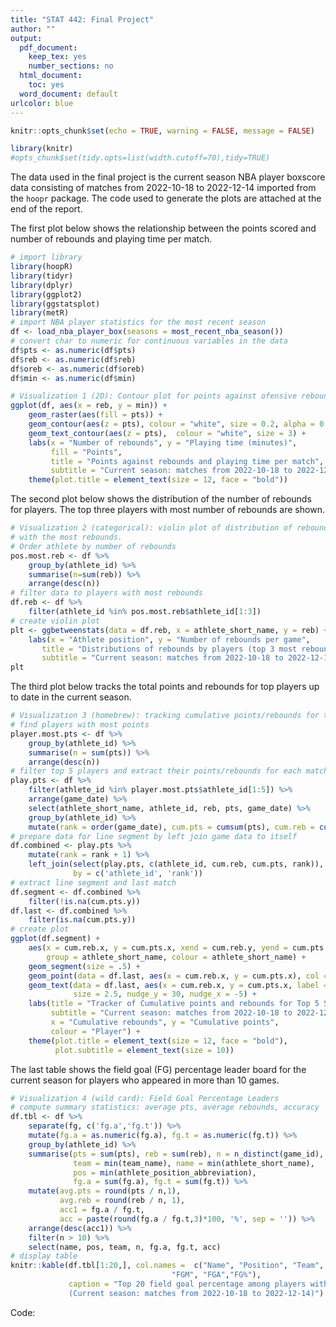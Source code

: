 ---
title: "STAT 442: Final Project"
author: ""
output: 
  pdf_document:
    keep_tex: yes
    number_sections: no
  html_document:
    toc: yes
  word_document: default
urlcolor: blue
---

```{r setup, include = FALSE}
knitr::opts_chunk$set(echo = TRUE, warning = FALSE, message = FALSE)
```

```{r, include = FALSE}
library(knitr)
#opts_chunk$set(tidy.opts=list(width.cutoff=70),tidy=TRUE)
```

The data used in the final project is the current season NBA player boxscore data consisting of matches from 2022-10-18 to 2022-12-14 imported from the ``hoopr`` package. The code used to generate the plots are attached at the end of the report. 

The first plot below shows the relationship between the points scored and number of rebounds and playing time per match. 

\bigskip

```{r import, echo=FALSE}
# import library
library(hoopR)
library(tidyr)
library(dplyr)
library(ggplot2)
library(ggstatsplot)
library(metR)
# import NBA player statistics for the most recent season
df <- load_nba_player_box(seasons = most_recent_nba_season())
# convert char to numeric for continuous variables in the data
df$pts <- as.numeric(df$pts)
df$reb <- as.numeric(df$reb)
df$oreb <- as.numeric(df$oreb)
df$min <- as.numeric(df$min)
```



```{r v1, echo=FALSE}
# Visualization 1 (2D): Contour plot for points against ofensive rebounds and playing time
ggplot(df, aes(x = reb, y = min)) + 
    geom_raster(aes(fill = pts)) + 
    geom_contour(aes(z = pts), colour = "white", size = 0.2, alpha = 0.5) + 
    geom_text_contour(aes(z = pts),  colour = "white", size = 3) + 
    labs(x = "Number of rebounds", y = "Playing time (minutes)", 
         fill = "Points", 
         title = "Points against rebounds and playing time per match", 
         subtitle = "Current season: matches from 2022-10-18 to 2022-12-14") + 
    theme(plot.title = element_text(size = 12, face = "bold"))
```


\newpage

The second plot below shows the distribution of the number of rebounds for players. The top three players with most number of rebounds are shown. 

```{r v2, echo=FALSE, fig.height=4}
# Visualization 2 (categorical): violin plot of distribution of rebounds by top athlete 
# with the most rebounds.
# Order athlete by number of rebounds
pos.most.reb <- df %>% 
    group_by(athlete_id) %>% 
    summarise(n=sum(reb)) %>% 
    arrange(desc(n))
# filter data to players with most rebounds
df.reb <- df %>%
    filter(athlete_id %in% pos.most.reb$athlete_id[1:3])
# create violin plot
plt <- ggbetweenstats(data = df.reb, x = athlete_short_name, y = reb) +
    labs(x = "Athlete position", y = "Number of rebounds per game", 
       title = "Distributions of rebounds by players (top 3 most rebounds)", 
       subtitle = "Current season: matches from 2022-10-18 to 2022-12-14")
plt
```

The third plot below tracks the total points and rebounds for top players up to date in the current season. 

```{r v3, echo=FALSE, fig.height=4}
# Visualization 3 (homebrew): tracking cumulative points/rebounds for top players
# find players with most points
player.most.pts <- df %>% 
    group_by(athlete_id) %>% 
    summarise(n = sum(pts)) %>% 
    arrange(desc(n))
# filter top 5 players and extract their points/rebounds for each match
play.pts <- df %>% 
    filter(athlete_id %in% player.most.pts$athlete_id[1:5]) %>% 
    arrange(game_date) %>% 
    select(athlete_short_name, athlete_id, reb, pts, game_date) %>%
    group_by(athlete_id) %>%
    mutate(rank = order(game_date), cum.pts = cumsum(pts), cum.reb = cumsum(reb))
# prepare data for line segment by left join game data to itself
df.combined <- play.pts %>% 
    mutate(rank = rank + 1) %>%
    left_join(select(play.pts, c(athlete_id, cum.reb, cum.pts, rank)),  
              by = c('athlete_id', 'rank'))
# extract line segment and last match
df.segment <- df.combined %>%
    filter(!is.na(cum.pts.y))
df.last <- df.combined %>%
    filter(is.na(cum.pts.y))
# create plot
ggplot(df.segment) + 
    aes(x = cum.reb.x, y = cum.pts.x, xend = cum.reb.y, yend = cum.pts.y, 
        group = athlete_short_name, colour = athlete_short_name) + 
    geom_segment(size = .5) + 
    geom_point(data = df.last, aes(x = cum.reb.x, y = cum.pts.x), col = 'blue') + 
    geom_text(data = df.last, aes(x = cum.reb.x, y = cum.pts.x, label = athlete_short_name), 
              size = 2.5, nudge_y = 30, nudge_x = -5) +
    labs(title = "Tracker of Cumulative points and rebounds for Top 5 Scored Players", 
         subtitle = "Current season: matches from 2022-10-18 to 2022-12-14", 
         x = "Cumulative rebounds", y = "Cumulative points", 
         colour = "Player") + 
    theme(plot.title = element_text(size = 12, face = "bold"),
          plot.subtitle = element_text(size = 10))
```

\newpage

The last table shows the field goal (FG) percentage leader board for the current season for players who appeared in more than 10 games.

```{r v4, echo=FALSE}
# Visualization 4 (wild card): Field Goal Percentage Leaders
# compute summary statistics: average pts, average rebounds, accuracy
df.tbl <- df %>% 
    separate(fg, c('fg.a','fg.t')) %>%
    mutate(fg.a = as.numeric(fg.a), fg.t = as.numeric(fg.t)) %>%
    group_by(athlete_id) %>%
    summarise(pts = sum(pts), reb = sum(reb), n = n_distinct(game_id), 
              team = min(team_name), name = min(athlete_short_name),
              pos = min(athlete_position_abbreviation),
              fg.a = sum(fg.a), fg.t = sum(fg.t)) %>%
    mutate(avg.pts = round(pts / n,1), 
           avg.reb = round(reb / n, 1), 
           acc1 = fg.a / fg.t,
           acc = paste(round(fg.a / fg.t,3)*100, '%', sep = '')) %>%
    arrange(desc(acc1)) %>%
    filter(n > 10) %>%
    select(name, pos, team, n, fg.a, fg.t, acc)
# display table
knitr::kable(df.tbl[1:20,], col.names =  c("Name", "Position", "Team", "Games Played", 
                                    "FGM", "FGA","FG%"), 
             caption = "Top 20 field goal percentage among players with more than 10 games played 
             (Current season: matches from 2022-10-18 to 2022-12-14)")
```

\newpage

Code:
```{r ref.label="import", eval=FALSE}
```
```{r ref.label="v1", eval=FALSE}
```
```{r ref.label="v2", eval=FALSE}
```
```{r ref.label="v3", eval=FALSE}
```
```{r ref.label="v4", eval=FALSE}
```